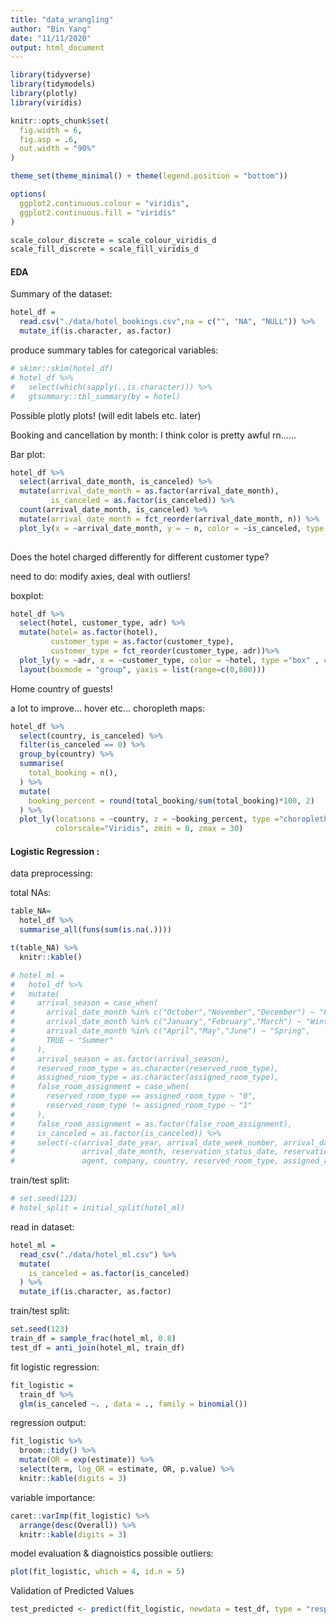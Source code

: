 ```yaml
---
title: "data_wrangling"
author: "Bin Yang"
date: "11/11/2020"
output: html_document
---
```


```r
library(tidyverse)
library(tidymodels)
library(plotly)
library(viridis)

knitr::opts_chunk$set(
  fig.width = 6,
  fig.asp = .6,
  out.width = "90%"
)

theme_set(theme_minimal() + theme(legend.position = "bottom"))

options(
  ggplot2.continuous.colour = "viridis",
  ggplot2.continuous.fill = "viridis"
)

scale_colour_discrete = scale_colour_viridis_d
scale_fill_discrete = scale_fill_viridis_d
```

#### EDA
Summary of the dataset:  

```r
hotel_df = 
  read.csv("./data/hotel_bookings.csv",na = c("", "NA", "NULL")) %>% 
  mutate_if(is.character, as.factor)
```
  

  
produce summary tables for categorical variables:  

```r
# skimr::skim(hotel_df)
# hotel_df %>% 
#   select(which(sapply(.,is.character))) %>% 
#   gtsummary::tbl_summary(by = hotel)
```

Possible plotly plots! (will edit labels etc. later)

Booking and cancellation by month:   I think color is pretty awful rn......

Bar plot:  
```r
hotel_df %>% 
  select(arrival_date_month, is_canceled) %>% 
  mutate(arrival_date_month = as.factor(arrival_date_month),
         is_canceled = as.factor(is_canceled)) %>% 
  count(arrival_date_month, is_canceled) %>% 
  mutate(arrival_date_month = fct_reorder(arrival_date_month, n)) %>% 
  plot_ly(x = ~arrival_date_month, y = ~ n, color = ~is_canceled, type ="bar", colors = "viridis")
  
```

Does the hotel charged differently for different customer type?   

need to do: modify axies, deal with outliers! 

boxplot:   
```r
hotel_df %>% 
  select(hotel, customer_type, adr) %>% 
  mutate(hotel= as.factor(hotel), 
         customer_type = as.factor(customer_type),
         customer_type = fct_reorder(customer_type, adr))%>%
  plot_ly(y = ~adr, x = ~customer_type, color = ~hotel, type ="box" , colors = "viridis") %>% 
  layout(boxmode = "group", yaxis = list(range=c(0,800)))
```

Home country of guests! 

a lot to improve... hover etc...
choropleth maps:  
```r
hotel_df %>% 
  select(country, is_canceled) %>% 
  filter(is_canceled == 0) %>% 
  group_by(country) %>% 
  summarise(
    total_booking = n(),
  ) %>% 
  mutate(
    booking_percent = round(total_booking/sum(total_booking)*100, 2)
  ) %>% 
  plot_ly(locations = ~country, z = ~booking_percent, type ="choropleth",
          colorscale="Viridis", zmin = 0, zmax = 30)
```

#### Logistic Regression :    

data preprocessing:  

total NAs:  
```r
table_NA=
  hotel_df %>% 
  summarise_all(funs(sum(is.na(.))))

t(table_NA) %>% 
  knitr::kable()
```

```r
# hotel_ml = 
#   hotel_df %>% 
#   mutate(
#     arrival_season = case_when(
#       arrival_date_month %in% c("October","November","December") ~ "Fall",
#       arrival_date_month %in% c("January","February","March") ~ "Winter",
#       arrival_date_month %in% c("April","May","June") ~ "Spring",
#       TRUE ~ "Summer"
#     ),
#     arrival_season = as.factor(arrival_season),
#     reserved_room_type = as.character(reserved_room_type),
#     assigned_room_type = as.character(assigned_room_type),
#     false_room_assignment = case_when(
#       reserved_room_type == assigned_room_type ~ "0",
#       reserved_room_type != assigned_room_type ~ "1"
#     ),
#     false_room_assignment = as.factor(false_room_assignment),
#     is_canceled = as.factor(is_canceled)) %>% 
#     select(-c(arrival_date_year, arrival_date_week_number, arrival_date_day_of_month,
#               arrival_date_month, reservation_status_date, reservation_status, 
#               agent, company, country, reserved_room_type, assigned_room_type)) 
```


train/test split:  
```r
# set.seed(123)
# hotel_split = initial_split(hotel_ml)
```

read in dataset:
```r
hotel_ml = 
  read_csv("./data/hotel_ml.csv") %>% 
  mutate(
    is_canceled = as.factor(is_canceled)
  ) %>% 
  mutate_if(is.character, as.factor)
```

train/test split:
```r
set.seed(123)
train_df = sample_frac(hotel_ml, 0.8)
test_df = anti_join(hotel_ml, train_df)
```

fit logistic regression: 
```r
fit_logistic = 
  train_df %>% 
  glm(is_canceled ~. , data = ., family = binomial())
```

regression output:
```r
fit_logistic %>% 
  broom::tidy() %>% 
  mutate(OR = exp(estimate)) %>%
  select(term, log_OR = estimate, OR, p.value) %>% 
  knitr::kable(digits = 3)
```

variable importance:
```r
caret::varImp(fit_logistic) %>% 
  arrange(desc(Overall)) %>% 
  knitr::kable(digits = 3)
```
model evaluation & diagnoistics 
possible outliers:
```r
plot(fit_logistic, which = 4, id.n = 5)
```

Validation of Predicted Values
```r
test_predicted <- predict(fit_logistic, newdata = test_df, type = "response")
```

